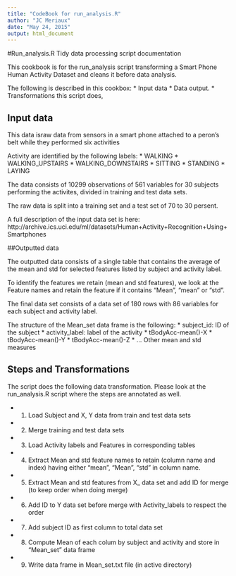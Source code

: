 ```yaml
---
title: "CodeBook for run_analysis.R"
author: "JC Meriaux"
date: "May 24, 2015"
output: html_document
---
```


#Run_analysis.R Tidy data processing script documentation

This cookbook is for the run_analysis script transforming a Smart Phone Human Activity Dataset and cleans it before data analysis. 

The following is described in this cookbox:
* Input data
* Data output.
* Transformations this script does,

## Input data

This data israw data from sensors in a smart phone attached to a peron's belt while they performed six activities

Activity are identified by the following labels:
* WALKING
* WALKING_UPSTAIRS
* WALKING_DOWNSTAIRS
* SITTING
* STANDING
* LAYING

The data consists of 10299 observations of 561 variables for 30 subjects performing the activites, divided in training and test data sets.

The raw data is split into a training set and a test set of 70 to 30 persent. 

A full description of the input data set is here:
http://archive.ics.uci.edu/ml/datasets/Human+Activity+Recognition+Using+Smartphones 


##Outputted data

The outputted data consists of a single table that contains the average of the mean and std for selected features listed by subject and activity label. 

To identify  the features we retain (mean and std features), we look at the Feature names and retain the feature if it contains "Mean", "mean" or "std".

The final data set consists of a data set of 180 rows with  86 variables for each subject and activity label.

The structure of the Mean_set data frame is the following:
* subject_id: ID of the subject
* activity_label: label of the activity
* tBodyAcc-mean()-X
* tBodyAcc-mean()-Y
* tBodyAcc-mean()-Z
* ... Other mean and std measures


## Steps and Transformations

The script does the following data transformation. Please look at the run_analysis.R script where the steps are annotated as well.

* 1) Load Subject and X, Y data from train and test data sets
* 2) Merge training and test data sets
* 3) Load Activity labels and Features in corresponding tables
* 4) Extract Mean and std feature names to retain (column name and index) having either "mean", "Mean", "std" in column name.
* 5) Extract Mean and std features from X_ data set and add ID for merge (to keep order when doing merge)
* 6) Add ID to Y data set before merge with Activity_labels to respect the order
* 7) Add subject ID as first column to total data set
* 8) Compute Mean of each colum by subject and activity and store in "Mean_set" data frame
* 9) Write data frame in Mean_set.txt file (in active directory)

